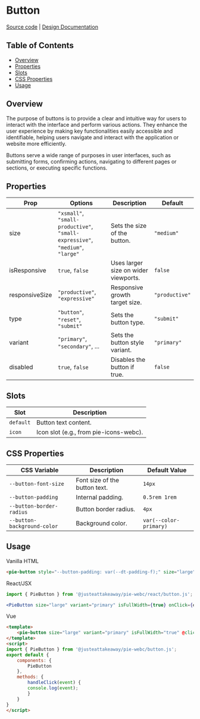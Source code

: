 
<Meta title="Components/Button" name="Overview" />

# Button

[Source code](https://github.com/justeattakeaway/pie/tree/main/packages/components/pie-button) | [Design Documentation](https://pie.design/components/button/)

## Table of Contents

- [Overview](#overview)
- [Properties](#properties)
- [Slots](#slots)
- [CSS Properties](#css-properties)
- [Usage](#usage)


## Overview
The purpose of buttons is to provide a clear and intuitive way for users to interact with the interface and perform various actions. They enhance the user experience by making key functionalities easily accessible and identifiable, helping users navigate and interact with the application or website more efficiently.

Buttons serve a wide range of purposes in user interfaces, such as submitting forms, confirming actions, navigating to different pages or sections, or executing specific functions.


## Properties

| Prop            | Options | Description | Default |
|-----------------|---------|-------------|---------|
| size            | `"xsmall"`, `"small-productive"`, `"small-expressive"`, `"medium"`, `"large"` | Sets the size of the button. | `"medium"` |
| isResponsive    | `true`, `false` | Uses larger size on wider viewports. | `false` |
| responsiveSize  | `"productive"`, `"expressive"` | Responsive growth target size. | `"productive"` |
| type            | `"button"`, `"reset"`, `"submit"` | Sets the button type. | `"submit"` |
| variant         | `"primary"`, `"secondary"`, ... | Sets the button style variant. | `"primary"` |
| disabled        | `true`, `false` | Disables the button if true. | `false` |

## Slots

| Slot    | Description |
|---------|-------------|
| `default` | Button text content. |
| `icon`    | Icon slot (e.g., from pie-icons-webc). |

## CSS Properties

| CSS Variable | Description | Default Value |
|--------------|-------------|----------------|
| `--button-font-size` | Font size of the button text. | `14px` |
| `--button-padding` | Internal padding. | `0.5rem 1rem` |
| `--button-border-radius` | Button border radius. | `4px` |
| `--button-background-color` | Background color. | `var(--color-primary)` |

## Usage

Vanilla HTML
```html
<pie-button style="--button-padding: var(--dt-padding-f);" size="large" variant="primary" isFullWidth="true" onclick="e => console.log(e)">Click me!</pie-button>
```

React/JSX
```jsx
import { PieButton } from '@justeattakeaway/pie-webc/react/button.js';

<PieButton size="large" variant="primary" isFullWidth={true} onClick={e => console.log(e)}>Click me!</PieButton>
```

Vue
```html
<template>
    <pie-button size="large" variant="primary" isFullWidth="true" @click="handleClick">Click me!</pie-button>
</template>
<script>
import { PieButton } from '@justeattakeaway/pie-webc/button.js';
export default {
    components: {
        PieButton
    },
    methods: {
        handleClick(event) {
        console.log(event);
        }
    }
}
</script>
```
